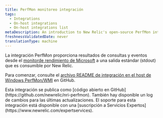 ```yaml
---
title: PerfMon monitoreo integración
tags:
  - Integrations
  - On-host integrations
  - On-host integrations list
metaDescription: An introduction to New Relic's open-source PerfMon integration.
freshnessValidatedDate: never
translationType: machine
---
```


La integración PerfMon proporciona resultados de consultas y eventos desde el [monitorde rendimiento de Microsoft](https://docs.microsoft.com/en-us/previous-versions/windows/it-pro/windows-server-2008-R2-and-2008/cc749154(v%3dws.11)) a una salida estándar (stdout) que es consumible por New Relic.

Para comenzar, consulte el [archivo README de integración en el host de Windows PerfMon/WMI](https://github.com/newrelic/nri-perfmon) en GitHub.

<Callout variant="tip">
  Esta integración se publica como [código abierto en GitHub](https://github.com/newrelic/nri-perfmon). También hay disponible un log de cambios para las últimas actualizaciones. El soporte para esta integración está disponible con una [suscripción a Servicios Expertos](https://www.newrelic.com/expertservices).
</Callout>
